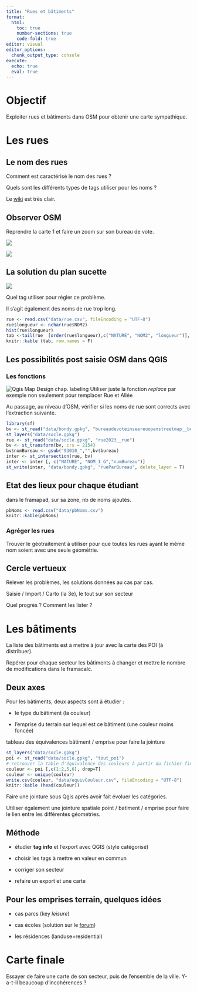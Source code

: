 ```yaml
---
title: "Rues et bâtiments"
format:
  html:
    toc: true
    number-sections: true
    code-fold: true
editor: visual
editor_options: 
  chunk_output_type: console
execute:
  echo: true
  eval: true
---
```


# Objectif

Exploiter rues et bâtiments dans OSM pour obtenir une carte sympathique.

# Les rues

## Le nom des rues

Comment est caractérisé le nom des rues ?

Quels sont les différents types de tags utiliser pour les noms ?

Le [wiki](https://wiki.openstreetmap.org/wiki/Names) est très clair.

## Observer OSM

Reprendre la carte 1 et faire un zoom sur son bureau de vote.

![](img/bv1.png)

![](img/tagnom.png)

## La solution du plan sucette

![](img/petitesRues.png)

Quel tag utiliser pour régler ce problème.

Il s'agit également des noms de rue trop long.

```r
rue <- read.csv("data/rue.csv", fileEncoding = "UTF-8")
rue$longueur <- nchar(rue$NOM2)
hist(rue$longueur)
tab <-tail(rue  [order(rue$longueur),c("NATURE", "NOM2", "longueur")], decreasing=F, 20)
knitr::kable (tab, row.names = F)
```

## Les possibilités post saisie OSM dans QGIS

### Les fonctions

![Qgis Map Design chap. labeling](img/automatisationNomRue.png) Utiliser juste la fonction *replace* par exemple non seulement pour remplacer Rue et Allée

Au passage, au niveau d'OSM, vérifier si les noms de rue sont corrects avec l'extraction suivante.

```r
library(sf)
bv <- st_read("data/bondy.gpkg", "bureaudevoteinseereuopenstreetmap__bureauBondy")
st_layers("data/socle.gpkg")
rue <- st_read("data/socle.gpkg", "rue2023__rue")
bv <- st_transform(bv, crs = 2154)
bv$numBureau <- gsub("93010_","",bv$bureau)
inter <- st_intersection(rue, bv)
inter <- inter [, c("NATURE", "NOM_1_G","numBureau")]
st_write(inter, "data/bondy.gpkg", "rueParBureau", delete_layer = T)
```

## Etat des lieux pour chaque étudiant

dans le framapad, sur sa zone, nb de noms ajoutés.

```r
pbNoms <- read.csv("data/pbNoms.csv")
knitr::kable(pbNoms)
```

### Agréger les rues

Trouver le géotraitement à utiliser pour que toutes les rues ayant le même nom soient avec une seule géométrie.

## Cercle vertueux

Relever les problèmes, les solutions données au cas par cas.

Saisie / Import / Carto (la 3e), le tout sur son secteur

Quel progrès ? Comment les lister ?

# Les bâtiments

La liste des bâtiments est à mettre à jour avec la carte des POI (à distribuer).

Repérer pour chaque secteur les bâtiments à changer et mettre le nombre de modifications dans le framacalc.

## Deux axes

Pour les bâtiments, deux aspects sont à étudier :

-   le type du bâtiment (la couleur)

-   l'emprise du terrain sur lequel est ce bâtiment (une couleur moins foncée)

tableau des équivalences bâtiment / emprise pour faire la jointure

```r
st_layers("data/socle.gpkg")
poi <- st_read("data/socle.gpkg", "tout_poi")
# retrouver la table d'équivalence des couleurs à partir du fichier final
couleur <- poi [,c(1:2,5,6), drop=T]
couleur <- unique(couleur)
write.csv(couleur, "data/equivCouleur.csv", fileEncoding = "UTF-8")
knitr::kable (head(couleur))
```

Faire une jointure sous Qgis après avoir fait évoluer les catégories.

Utiliser également une jointure spatiale point / batiment / emprise pour faire le lien entre les différentes géométries.

## Méthode

-   étudier **tag info** et l'export avec QGIS (style catégorisé)

-   choisir les tags à mettre en valeur en commun

-   corriger son secteur

-   refaire un export et une carte

## Pour les emprises terrain, quelques idées

-   cas parcs (key *leisure*)

-   cas écoles (solution sur le [forum](https://forum.openstreetmap.fr/t/groupe-scolaire-plusieurs-ecoles-sur-un-meme-site/18175/2))

-   les résidences (landuse=residential)

# Carte finale

Essayer de faire une carte de son secteur, puis de l'ensemble de la ville. Y-a-t-il beaucoup d'incohérences ?
